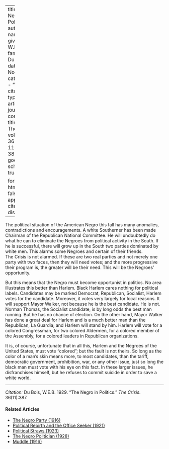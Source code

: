 
---
title: 'The Negro in Politics'
author:
  - name:
      given: W.E.B.
      family: Du Bois
date: Nov. 1929
categories: 
  - ""
citation: 
  type: article-journal
  container-title: The Crisis
  volume: 36
  issue: 11
  page: 387
google-scholar: true

format:
  html:
    toc: false
    appendix-cite-as: display
---


The political situation of the American Negro this fall has many anomalies, contradictions and encouragements. A white Southerner has been made Chairman of the Republican National Committee. He will undoubtedly do what he can to eliminate the Negroes from political activity in the South. If he is successful, there will grow up in the South two parties dominated by white men. This alarms some Negroes and certain of their friends. <span class="crisis-title">The Crisis</span> is not alarmed. If these are two real parties and not merely one party with two faces, then they will need votes; and the more progressive their program is, the greater will be their need. This will be the Negroes' opportunity.

But this means that the Negro must become opportunist in politics. No area illustrates this better than Harlem. Black Harlem cares nothing for political labels. Candidates may be marked Democrat, Republican, Socialist, Harlem votes for the candidate. Moreover, it votes very largely for local reasons. It will support Mayor Walker, not because he is the best candidate. He is not. Norman Thomas, the Socialist candidate, is by long odds the best man running. But he has no chance of election. On the other hand, Mayor Walker has done a great deal for Harlem and is a much better man than the Republican, La Guardia; and Harlem will stand by him. Harlem will vote for a colored Congressman, for two colored Aldermen, for a colored member of the Assembly, for a colored leaders in Republican organizations.

It is, of course, unfortunate that in all this, Harlem and the Negroes of the United States, must vote "colored"; but the fault is not theirs. So long as the color of a man's skin means more, to most candidates, than the tariff, democratic government, prohibition, war, or any other issue, just so long  the black man must vote with his eye on this fact. In these larger issues, he disfranchises himself, but he refuses to commit suicide in order to save a white world.

__________
*Citation:* Du Bois, W.E.B. 1929. "The Negro in Politics." *The Crisis*. 36(11):387.

<!-- Similar articles start here -->
<div  class="clear-wrap"></div>

#### Related Articles

* [The Negro Party (1916)](/Volumes/12/06/negro_party.html)
* [Political Rebirth and the Office Seeker (1921)](/Volumes/21/03/political-rebirth.html)
* [Political Straws (1923)](/Volumes/26/03/political_straws.html)
* [The Negro Politician (1928)](/Volumes/35/05/negro_politician.html)
* [Muddle (1916)](/Volumes/13/02/muddle.html)

<!-- Similar articles end here -->
